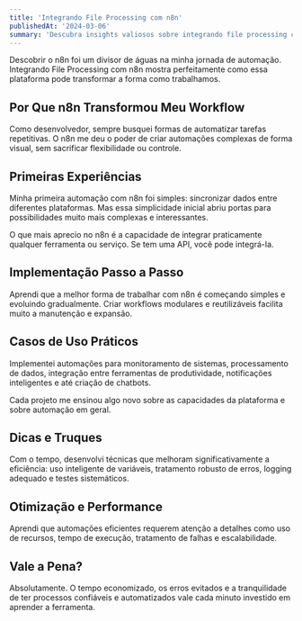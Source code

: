 ```yaml
---
title: 'Integrando File Processing com n8n'
publishedAt: '2024-03-06'
summary: 'Descubra insights valiosos sobre integrando file processing com n8n e como essa tecnologia pode transformar sua forma de trabalhar com IA e desenvolvimento.'
---
```



Descobrir o n8n foi um divisor de águas na minha jornada de automação. Integrando File Processing com n8n mostra perfeitamente como essa plataforma pode transformar a forma como trabalhamos.

## Por Que n8n Transformou Meu Workflow

Como desenvolvedor, sempre busquei formas de automatizar tarefas repetitivas. O n8n me deu o poder de criar automações complexas de forma visual, sem sacrificar flexibilidade ou controle.

## Primeiras Experiências

Minha primeira automação com n8n foi simples: sincronizar dados entre diferentes plataformas. Mas essa simplicidade inicial abriu portas para possibilidades muito mais complexas e interessantes.

O que mais aprecio no n8n é a capacidade de integrar praticamente qualquer ferramenta ou serviço. Se tem uma API, você pode integrá-la.

## Implementação Passo a Passo

Aprendi que a melhor forma de trabalhar com n8n é começando simples e evoluindo gradualmente. Criar workflows modulares e reutilizáveis facilita muito a manutenção e expansão.

## Casos de Uso Práticos

Implementei automações para monitoramento de sistemas, processamento de dados, integração entre ferramentas de produtividade, notificações inteligentes e até criação de chatbots.

Cada projeto me ensinou algo novo sobre as capacidades da plataforma e sobre automação em geral.

## Dicas e Truques

Com o tempo, desenvolvi técnicas que melhoram significativamente a eficiência: uso inteligente de variáveis, tratamento robusto de erros, logging adequado e testes sistemáticos.

## Otimização e Performance

Aprendi que automações eficientes requerem atenção a detalhes como uso de recursos, tempo de execução, tratamento de falhas e escalabilidade.

## Vale a Pena?

Absolutamente. O tempo economizado, os erros evitados e a tranquilidade de ter processos confiáveis e automatizados vale cada minuto investido em aprender a ferramenta.
